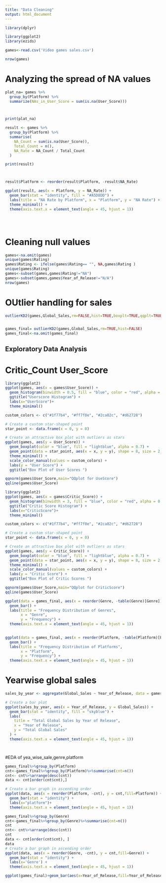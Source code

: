 ```yaml
---
title: "Data Cleaning"
output: html_document
---
```



```r

library(dplyr)

library(ggplot2)
library(ezids)

```


```r
games<-read.csv('Video games sales.csv')

nrow(games)
```

# Analyzing the spread of NA values

```r




plat_na= games %>%
  group_by(Platform) %>%
  summarize(NAs_in_User_Score = sum(is.na(User_Score)))



print(plat_na)

result <- games %>%
  group_by(Platform) %>%
  summarise(
    NA_Count = sum(is.na(User_Score)),
    Total_Count = n(),
    NA_Rate = NA_Count / Total_Count
  )

print(result)



result$Platform <- reorder(result$Platform, -result$NA_Rate) 

ggplot(result, aes(x = Platform, y = NA_Rate)) +
  geom_bar(stat = "identity", fill = "#A5D8DD") +
  labs(title = "NA Rate by Platform", x = "Platform", y = "NA Rate") +
  theme_minimal() +
  theme(axis.text.x = element_text(angle = 45, hjust = 1))





```

# Cleaning null values

```r
games<-na.omit(games)
unique(games$Rating)
games$Rating <- ifelse(games$Rating== "", NA,games$Rating )
unique(games$Rating)
games<-subset(games,games$Rating!="NA")
games<-subset(games,games$Year_of_Release!="N/A")
nrow(games)
```

# OUtlier handling for sales



```r
outlierKD2(games,Global_Sales,rm=FALSE,hist=TRUE,boxplt=TRUE,qqplt=TRUE)


games_final= outlierKD2(games,Global_Sales,rm=TRUE,hist=FALSE)
games_final<-na.omit(games_final)
```


## Exploratory Data Analysis

# Critic_Count	User_Score 

```r
library(ggplot2)
ggplot(games, aes(x = games$User_Score)) +
  geom_histogram(binwidth = 0.5, fill = "blue", color = "red", alpha = 0.7) +
  ggtitle("Userscore Histogram") +
  labs(x="UserScore")+
  theme_minimal()

custom_colors <- c("#1f77b4", "#ff7f0e", "#2ca02c", "#d62728")

# Create a custom star-shaped point
star_point <- data.frame(x = 0, y = 0)

# Create an attractive box plot with outliers as stars
ggplot(games, aes(y = User_Score)) +
  geom_boxplot(color = "blue", fill = "lightblue", alpha = 0.7) +
  geom_point(data = star_point, aes(x = x, y = y), shape = 8, size = 2, color = custom_colors[2]) +
  theme_minimal() +
  scale_color_manual(values = custom_colors) +
  labs(y = "User Score") +
  ggtitle("Box Plot of User Scores ")

qqnorm(games$User_Score,main="QQplot for UseScore")
qqline(games$User_Score)

```

```r
library(ggplot2)
ggplot(games, aes(x = games$Critic_Score)) +
  geom_histogram(binwidth = 3, fill = "blue", color = "red", alpha = 0.7) +
  ggtitle("Critic Score Histogram") +
  labs(x="CriticScore")+
  theme_minimal()

custom_colors <- c("#1f77b4", "#ff7f0e", "#2ca02c", "#d62728")

# Create a custom star-shaped point
star_point <- data.frame(x = 0, y = 0)

# Create an attractive box plot with outliers as stars
ggplot(games, aes(y = Critic_Score)) +
  geom_boxplot(color = "blue", fill = "lightblue", alpha = 0.7) +
  geom_point(data = star_point, aes(x = x, y = y), shape = 8, size = 2, color = custom_colors[2]) +
  theme_minimal() +
  scale_color_manual(values = custom_colors) +
  labs(y = "Critic Score") +
  ggtitle("Box Plot of Critic Scores ")

qqnorm(games$User_Score,main="QQplot for CriticScore")
qqline(games$User_Score)
```



```r

ggplot(data = games_final, aes(x = reorder(Genre, -table(Genre)[Genre]), fill = Genre)) +
  geom_bar() +
  labs(title = "Frequency Distribution of Genres",
       x = "Genre",
       y = "Frequency") +
  theme(axis.text.x = element_text(angle = 45, hjust = 1))

  
ggplot(data = games_final, aes(x = reorder(Platform, -table(Platform)[Platform]), fill = Platform)) +
  geom_bar() +
  labs(title = "Frequency Distribution of Platforms",
       x = "Platform",
       y = "Frequency") +
  theme(axis.text.x = element_text(angle = 45, hjust = 1))


```

# Yearwise global sales

```r


sales_by_year <- aggregate(Global_Sales ~ Year_of_Release, data = games_final, FUN = sum)

# Create a bar plot
ggplot(sales_by_year, aes(x = Year_of_Release, y = Global_Sales)) +
  geom_bar(stat = "identity", fill = "skyblue") +
  labs(
    title = "Total Global Sales by Year of Release",
    x = "Year of Release",
    y = "Total Global Sales"
  ) +
  theme(axis.text.x = element_text(angle = 45, hjust = 1))




```

#EDA of yea_wise_sale,genre,platform

```r
games_final%>%group_by(Platform)
cnt<-games_final%>%group_by(Platform)%>%summarise(cnt=n())
cnt<- cnt%>%arrange(desc(cnt))
data <- cnt[order(cnt$cnt),]

# Create a bar graph in ascending order
ggplot(data, aes(x = reorder(Platform, -cnt), y = cnt,fill=Platform)) +
  geom_bar(stat = "identity") +
  labs(x="platform")+
  theme(axis.text.x = element_text(angle = 45, hjust = 1))
```


```r
games_final%>%group_by(Genre)
cnt<-games_final%>%group_by(Genre)%>%summarise(cnt=n())
cnt
cnt<- cnt%>%arrange(desc(cnt))
cnt
data <- cnt[order(cnt$cnt), ]
data
# Create a bar graph in ascending order
ggplot(data, aes(x = reorder(Genre, -cnt), y = cnt,fill=Genre)) +
  geom_bar(stat = "identity") +
  labs(x='Genre') +
  theme(axis.text.x = element_text(angle = 45, hjust = 1))
```


```r
ggplot(games_final)+geom_bar(aes(x=Year_of_Release,fill=Year_of_Release))+theme(axis.text.x = element_text(angle = 45, hjust = 1))
```